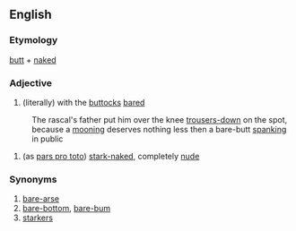 ==English==
===Etymology===
[[butt]] + [[naked]]
 
===Adjective===
{{en-adj}} 
# (literally) with the [[buttocks]] [[bare]]d
:The rascal's father put him over the knee [[trousers-down]] on the spot, because a [[mooning]] deserves nothing less then a bare-butt [[spanking]] in public
# (as [[pars pro toto]]) [[stark-naked]], completely [[nude]]

===Synonyms===
# [[bare-arse]]
# [[bare-bottom]], [[bare-bum]]
# [[starkers]]